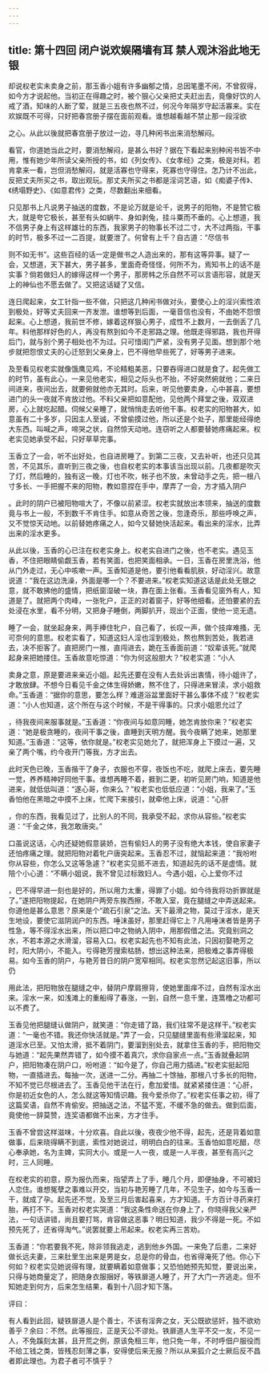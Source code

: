 ```yaml
---
---
---
```

title: 第十四回 闭户说欢娱隔墙有耳 禁人观沐浴此地无银
---



却说权老实未卖身之前，那玉香小姐有许多幽郁之情，总因笔墨不闲，不曾叙得，如今方才说起他。当初正在得趣之时，被个狠心父亲把丈夫赶出去，竟像好饮的人戒了酒，知味的人断了荤，就是三五夜也熬不过，何况今年隔岁守起活寡来。实在欢娱既不可得，只好把春宫册子摆在面前观看。谁想越看越不禁止那一段淫欲

之心。从此以後就把春宫册子放过一边，寻几种闲书出来消愁解闷。

看官，你道她当此之时，要消愁解闷，是甚么书好？据在下看起来别种闲书皆不中用，惟有她少年所读父亲所授的书，如《列女传》、《女孝经》之类，极是对科。若肯拿来一看，岂但消愁解闷，就是活寡也守得来，死寡也守得住。怎乃计不出此，反把丈夫所买之书，取出观玩。那丈夫所买之书都是淫词艺语，如《痴婆子传》、《绣塌野史》、《如意君传》之类，尽数翻出来细看。

只见那书上凡说男子抽送的度数，不是论万就是论千，说男子的阳物，不是赞它极大，就是夸它极长，甚至有头如蜗牛、身如剥兔，挂斗粟而不垂的。心上想道，我不信男子身上有这样雄壮的东西，我家男子的物事长不过二寸，大不过两指，干事的时节，极多不过一二百提，就要泄了。何曾有上千？自古道：“尽信书

则不如无书”。这些百经的话一定是做书之人造出来的，那有这等异事。疑了一会，又想道，天下甚大，男子甚多，里面奇奇怪怪，何所不为，焉知书上的话不是实事？倘若做妇人的嫁得这样一个男子，那房帏之乐自然不可以言语形容，就是天上的神仙也不愿去做了。又把这话疑了又信。

连日爬起来，女工针指一些不做，只把这几种闲书做对头，要使心上的淫兴索性浓到极处，好等丈夫回来一齐发泄。谁想等到后面，一毫音信也没有，不由她不怨恨起来。心上想道，我前世不修，嫁着这样狠心男子，成性不上数月，一去倒丢了几年。料他那样好色的人，再没有熬到如今不走邪路之理。他既走得邪路，我也开得后门，就与别个男子相处也不为过。只可惜闺门严紧，没有男子见面。想到那个地步就把怨恨丈夫的心迁怒到父亲身上，巴不得他早些死了，好等男子进来。

及至看见权老实就像饿鹰见鸡，不论精粗美恶，只要吞得进口就是食了。起先做工的时节，虽有此心，一来见他老实，相见之际头也不抬，不好突然俯就他；二来日间进来，夜间出去，就要俯就他亦无其时。后来，听见他要卖身，心中甚喜，要想进门的头一夜就不肯放过他。不料父亲把如意配他，见他两个拜堂之後，双双进房，心上就吃起醋。伺候父亲睡了，就悄悄走去听他干事。权老实的阳物甚大，如意虽有二十多岁，只因主人至诚，不曾偷摸过他，所以还是个处子，那里能经得绝大东西。叫喊之声，啼哭之状，自然惊天动地。连窃听之人都要替她疼痛起来。权老实见她承受不起，只好草草完事。

玉香立了一会，听不出好处，也自进房睡了。到第二三夜，又去补听，也还只见其苦，不见其乐，直听到三夜之後，也自权老实的本事该当出现以前。几夜都是吹灭了灯，然后睡的，独有这一晚，灯也不吹，帐子也不放，未曾动手之先，把一根八寸多长、一手把握不来的阳物，教如意捏在手中，摩弄了一会，方才插入阴户

。此时的阴户已被阳物喧大了，不像以前紧涩。权老实就放出本领来，抽送的度数竟与书上一般，不到数千不肯住手。如意从奇苦之後，忽逢奇乐，那些呼唤之声，又不觉惊天动地。以前替她疼痛之人，如今又替她快活起来。看出来的淫水，比弄出来的淫水更多。

从此以後，玉香的心已注在权老实身上。权老实自进门之後，也不老实。遇见玉香，不住把眼睛偷觑玉香，若有笑面，也把笑面相承。一日，玉香在房里洗浴，他从门外走过，无心中咳嗽一声。玉香知道是他，要引他看看肌肤，好动淫兴。故意说道：“我在这边洗澡，外面是哪一个？不要进来。”权老实知道这话是此处无银之意，就不敢拂他的盛情，把纸窗湿破一块，靠在面上张看。玉香看见窗外有人，知道是了。就把两个肉峰，一张牝户，正正的对着窗子，好等他细看。还怕要紧的去处浸在水里，看不分明，又把身子睡倒，两脚扒开，现出个正面，使他一览无遗。

睡了一会，就坐起身来，两手捧住牝户，自己看了，长叹一声，做个技痒难搔，无可奈何的意思。权老实看了，知道这妇人淫也淫到极处，熬也熬到苦处，我若进去，决不拒客了。直把房门一推，直闯进去，跪在玉香面前道：“奴辈该死。”就爬起身来把她搂住。玉香故意吃惊道：“你为何这般胆大？”权老实道：“小人

卖身之意，原是要进来亲近小姐。起先还要在没有人去处诉出衷情，待小姐许了，才敢放肆。不想今日看见千金之体生得娇嫩，熬不住了，只得进来冒渎，求小姐救命。”玉香道：“据你的意思，要怎么样？难道浴盆里面好干甚么事体不成？”权老实道：“小人也知道，这个所在与这个时候，不是干得事的。只求小姐恩允过了

，待我夜间来服事就是。”玉香道：“你夜间与如意同睡，她怎肯放你来？”权老实道：“她是极贪睡的，夜间干事之後，直睡到天明方醒。我今夜瞒了她来，她那里知道。”玉香道：“这等，依你就是。”权老实见她允了，就把浑身上下摸过一遍，又亲了两个嘴，约今夜开门等我，方才出去。

此时天色已晚，玉香揩干了身子，衣服也不穿，夜饭也不吃，就爬上床去，要先睡一觉，养养精神好同他干事。谁想再睡不着，捱到二更，初听见房门响，知道是他进来，就低低叫道：“遂心哥，你来么？”权老实也低低应道：“小姐，我来了。”玉香怕他在黑暗之中摸不上床，忙爬下来接引，就牵他上床，说道：“心肝

，你的东西，我看见过了，比别人的不同，我承受不起，求你从容些。”权老实道：“千金之体，我怎敢唐突。”

口虽说这话，心内还疑她假意装娇，岂有偷妇人的男子没有绝大本钱，使自家妻子还怕疼痛之理。就把阳物对着牝户唐突起来。玉香忍不过，就恼起来道：“我吩咐你从容些，你怎么又这等急遽？”权老实见抵不进去，知道起先的话不是虚情。就陪个小心道：“不瞒小姐说，我不曾见过标致妇人。今遇小姐，心上爱你不过

，巴不得早进一刻也是好的，所以用力太重，得罪了小姐。如今待我将功折罪就是了。”遂把阳物提起，在她阴户两旁东挨西擦，不敢入室，竟在腿缝之中弄送起来。你道他是甚么意思？原来是个“疏石引泉”之法。天下最滑之物，莫过于淫水，是天生地设，要使它滋阴润户的东西。唾沫虽好，那里赶得它上？凡用唾沫者皆是男子性急，等不得淫水出来，所以把口中之物纳入阴中，用那假借之法。究竟别洞之水，不若本源之水滑溜，容易入口。权老实起先也不知有此法，只因初娶艳芳之时，阳大阴小，不能入。亏得艳芳搜索枯肠，想出这种法来，把极难之事弄得极易。如今玉香的阴户，与艳芳昔日的阴户宽窄相同。权老实忽然记起这旧事，所以仍

用此法，把阳物放在腿缝之中，替阴户摩肩擦背，使她里面痒不过，自然有淫水出来。淫水一来，如浅滩上的重船得了春涨，一到，自然一息千里，连篙橹之功都可以不费了。

玉香见他把腿缝认做阴户，就笑道：“你走错了路，我们往常不是这样干。”权老实道：“一毫也不错。我还你快活就是。”弄了一会，只见腿缝里面有些滑溜起来，知道淫水已至。又怕太滑，抵不着阴门，要溜到别处去，就拿住玉香的手，把阳物交与她道：“起先果然弄错了，如今摸不着真穴，求你自家点一点。”玉香就叠起阴户，把阳物凑在阴户口，吩咐道：“如今是了，你自己用力插进。”权老实挺起阳物，一直插进去。每抽一次，送进一二分。再抽二十馀抽，那根八寸多长的阳物，不知不觉已尽根进去了。玉香见他干法在行，愈加爱惜。就紧紧搂住道：“心肝，你是初近女色的人，怎么就这等知情识趣。我今爱杀你了。”权老实任事之初，得了这篇奖语，自然不肯偷安。把抽送之法，不猛不宽，不缓不急的做去。做到后面，竟使他一辞莫赞，连奖语都做不出来，方才住手。

玉香不曾尝这样滋味，十分欢喜。自此以後，夜夜少他不得，起先，还是背着如意做事，后来晓得瞒不到底，索性对她说过，明明白白的往来。玉香怕如意吃醋，尽心奉承她，名为主婢，实同大小。或是一人一夜，或是一人半夜，甚至有高兴之时，三人同睡。

在权老实的初意，原为报仇而来，指望弄上了手，睡几个月，即便抽身，不可被妇人恋住。谁想冤孽之事难以开交，当初与艳芳睡了几年，不见生子，如今与玉香一干，就成了孕。起先还不觉，及至三月后害起喜来，方才知道。千方百计寻药来打胎，再打不下。玉香对权老实哭道：“我这条性命送在你身上了，你晓得我父亲严法，一句话讲错，尚且要打骂，肯容做这恶事？明日知道，我少不得是一死。不如预先死了，还省得淘气。”说罢就要上吊起来。权老实再三苦劝。

玉香道：“你若要我不死，除非领我逃走，逃到他乡外国。一来免了后患，二来好做长远夫妻，三来肚里生出来是男是女，总是你的骨血，也省得淹死了他。你心下何如？权老实见她说得有理，就要瞒着如意做事；又恐怕她预先知觉，要说出来，只得与她商量定了，把随身衣服捆好，等铁扉道人睡了，开了大门一齐逃走。但不知她走到何方，后来怎生结果，看到十八回才知下落。

评曰：

有人看到此回，疑铁扉道人是个善士，不该有淫奔之女，天公既欲惩奸，独不欲劝善乎？余曰：不然。此等报应，正是天公不谬处。铁扉道人生平不交一友，不见一人，不免蹊刻太甚，且开荒之例，原该免租三年，他只免一年，不时呼佃户服役而不给工钱之类，皆残忍刻薄之事，安得使后来无报？所以从来狐介之士厥后反不昌者即此理也。为君子者可不慎乎？
